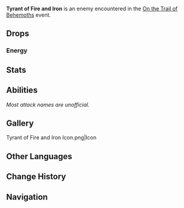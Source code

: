 {{About|the event-exclusive variant|the normal variant|Emperor of Fire and Iron}}
{{Enemy Infobox
|title    = Indomitable Lord
|dmgtype  = Physical
|dmgtype2 = Pyro
|image    = Enemy Emperor of Fire and Iron.png
|type     = Event Bosses
|family   = Mystical Beasts
|group    = 
|weakpoint = 
}}
'''Tyrant of Fire and Iron''' is an enemy encountered in the [[On the Trail of Behemoths]] event.

==Drops==
===Energy===
{{Energy Drops
|type  = Pyro
|hp1   = 75
|o1    = 1
|hp2   = 50
|o2    = 1
|hp3   = 25
|o3    = 1
|hp4   = 0
|o4    = 1
}}

==Stats==
{{Enemy Stats
|pyro_res     = 60%

|res2         = Horns Intact
|resglobal2   = 70%
|pyro_res2    = 120%

|res3         = Horns Intact (Enhanced)
|resglobal3   = 130%
|pyro_res3    = 180%

|hp_ratio     = 12.42
|hp_type      = 2
|atk_ratio    = 11.9426751592 
|atk_type     = 2
}}

==Abilities==
''Most attack names are unofficial.''
{{Enemy Attacks
|enemy = Emperor of Fire and Iron

|name_1      = Ambush
|desc_1      = Upon being [[Aggravation|aggroed]], strikes the ground in front with its claw, dealing '''50% ATK''' as {{Color|Physical DMG}}.

|name_2      = Twin Molten Horns
|desc_2      = The Emperor of Fire and Iron has a pair of horns on top of it that grants it a '''60%''' [[RES]] increase to all DMG and enables it to use stronger attacks. The horns are {{Pyro}}-infused and can be destroyed using [[Elemental Reaction]]s. When the horns are destroyed, the Emperor of Fire and Iron will become paralyzed for a period of time.
* If Research Topic: Environment Enhancement Experiment is enabled, the horns' durability and RES increased are doubled.
{{Elemental Shield Data
|title   = Molten Horns
|element = Pyro
|gu      = 48

|title2   = Molten Horns (Enhanced)
|element2 = Pyro
|gu2      = 96
}}

|name_3      = Left Claw Strike
|desc_3      = Slams its left claw into the ground, dealing '''60% ATK''' as {{Color|Physical DMG}}.
|file_3_2    = Emperor of Fire and Iron Left Claw Strike 2
|caption_3_2 = Enhanced

|name_4      = Right Claw Strike
|desc_4      = Swings at the target with its right claw, dealing '''50% ATK''' or '''60% ATK''' as {{Color|Physical DMG}}.
|file_4_2    = Emperor of Fire and Iron Right Claw Strike 2
|caption_4_2 = Enhanced

|name_5      = Charging Strike
|desc_5      = Rushes towards the player and swings one of its claws, dealing '''70% ATK''' as {{Color|Physical DMG}}. This attack is only used while the Molten Horns are intact.

|name_6      = Leaping Crush
|desc_6      = Locks onto the player, leaps into the air, and slams down at the player's location, dealing '''80% ATK''' as {{Color|Physical DMG}}. After this attack, its horns become exposed to melee attacks for a period of time. This attack is only used while the Molten Horns are intact.
* If Research Topic: Molten Throne is enabled, the struck area will become a Molten Throne. The Molten Throne deals '''7% ATK''' as {{Color|Pyro DMG}} every '''0.5''' seconds to players, and heals the Tyrant of Fire and Iron by '''1% Max HP''' every '''2''' seconds if it is within the area.
|file_6      = Emperor of Fire and Iron Leaping Crush 2
|file_6_2    = Emperor of Fire and Iron Leaping Crush 3
|caption_6_2 = Research Topic: Molten Throne

|name_7      = Volcanic Eruption
|desc_7      = Shoots countless fireballs out of its horns, each dealing '''50% ATK''' as {{Color|Pyro DMG}} upon landing and leaving the struck ground burnt. Burnt ground deals '''6% ATK''' as {{Color|Pyro DMG}} every 0.5s to players standing on it. This attack can be used up to 3 times in a row and is only used while the Molten Horns are intact.

|name_8      = Molten Trail
|desc_8      = Thrusts a fireball into the ground with its claw, dealing '''30% ATK''' as {{Color|Pyro DMG}} and causes a trail of explosions, dealing '''70% ATK''' as {{Color|Pyro DMG}} and leaving the ground burnt. Burnt ground deals '''6% ATK''' as {{Color|Pyro DMG}} every 0.5s to players standing on it. This attack is only used while the Molten Horns are intact.

|name_9      = Searing Coronation
|desc_9      = Moves to the center of the arena and half-buries itself to charge a massive explosion, dealing '''100% ATK''' as {{Color|Pyro DMG}} and leaving ground near the center of the arena burnt. Burnt ground deals '''6% ATK''' as {{Color|Pyro DMG}} every 0.5s to players standing on it. While charging the explosion, its horns are exposed to melee attacks. This attack is only used while the Molten Horns are intact.
* If Research Topic: Blazing Coronation is enabled, spawns 2 lava crystals while charging. The lava crystals are {{Pyro}} objects and are weakest against {{Hydro}}. If charging completes, downs all active characters, and restores '''12 GU''' to the Molten Horns for each intact lava crystal. If both lava crystals are destroyed, this attack will be interrupted, and the Molten Horns will lose '''24 GU'''.
|file_9_2    = Emperor of Fire and Iron Searing Coronation 2
|caption_9_2 = Research Topic: Blazing Coronation

|name_10     = Partial Regeneration
|desc_10     = After the Molten Horns' durability drops below '''33%''', inserts its claws into the ground to absorb elemental energy from the environment, restoring '''6 GU''' to the Molten Horns every '''3''' seconds for a total of '''5''' times.<br><br>While absorbing, also gains an extremely strong '''20 GU''' {{Pyro}} aura that decays over '''15''' seconds.<br><br>After absorption completes, enters an enhanced state for '''30''' seconds, during which:
* ATK is increased by '''80%'''
* The Tyrant of Fire and Iron can only use '''Left Claw Strike''' and '''Right Claw Strike''', but their DMG is converted to {{Pyro}}.

|name_11     = Regeneration
|desc_11     = Some time after its horns have been broken, digs into the ground and resurfaces with a new pair of intact horns.
}}

==Gallery==
<gallery>
Tyrant of Fire and Iron Icon.png|Icon
</gallery>

==Other Languages==
{{Other Languages
|en       = Tyrant of Fire and Iron
|zhs      = 铁甲熔火暴君
|zhs_rm   = 
|zht      = 鐵甲熔火暴君
|zht_rm   = 
|zh_tl    = 
|ja       = 鉄甲熔炎暴君
|ja_rm    = 
|ja_tl    = 
|ko       = 용암철갑 폭군
|ko_tl    = 
|es       = Tirano Piroacorazado
|es_tl    = Pyro-Armored Tyrant
|fr       = Tyran du feu ferreux
|fr_tl    = Tyrant of Ferrous Fire
|ru       = Тиран огня и железа
|ru_tl    = 
|th       = Tyrant of Fire and Iron
|vi       = Bạo Chúa Thép Lửa
|vi_tl    = 
|de       = Tyrann von Feuer und Eisen
|de_tl    = 
|id       = Tyrant of Fire and Iron
|pt       = Tirano de Fogo e Ferro
|pt_tl    = 
|tr       = Ateş ve Demir Tiranı
|tr_tl    = 
|it       = Tiranno del Fuoco e del Ferro
|it_tl    = 
}}

==Change History==
{{Change History|5.3}}

==Navigation==
{{Enemy Navbox|Special}}